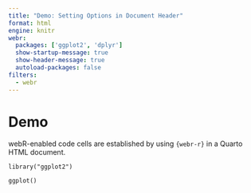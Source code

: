 ```yaml
---
title: "Demo: Setting Options in Document Header"
format: html
engine: knitr
webr:
  packages: ['ggplot2', 'dplyr']
  show-startup-message: true
  show-header-message: true
  autoload-packages: false
filters:
  - webr
---
```


# Demo

webR-enabled code cells are established by using `{webr-r}` in a Quarto HTML document.

```webr-r
library("ggplot2")

ggplot()
```